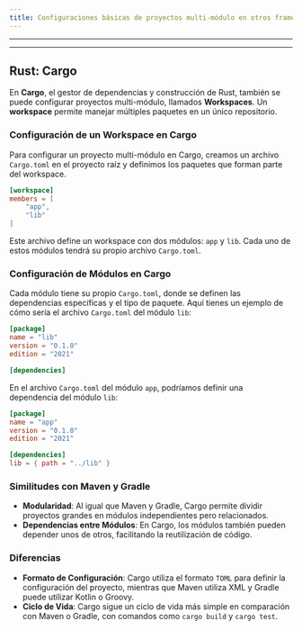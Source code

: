 ```yaml
---
title: Configuraciones básicas de proyectos multi-módulo en otros frameworks
---
```



---

<Poetry />

---

## Rust: Cargo

En **Cargo**, el gestor de dependencias y construcción de Rust, también se puede configurar proyectos multi-módulo, llamados **Workspaces**. Un **workspace** permite manejar múltiples paquetes en un único repositorio.

### Configuración de un Workspace en Cargo

Para configurar un proyecto multi-módulo en Cargo, creamos un archivo `Cargo.toml` en el proyecto raíz y definimos los paquetes que forman parte del workspace.

```toml title="Cargo.toml"
[workspace]
members = [
    "app",
    "lib"
]
```

Este archivo define un workspace con dos módulos: `app` y `lib`. Cada uno de estos módulos tendrá su propio archivo `Cargo.toml`.

### Configuración de Módulos en Cargo

Cada módulo tiene su propio `Cargo.toml`, donde se definen las dependencias específicas y el tipo de paquete. Aquí tienes un ejemplo de cómo sería el archivo `Cargo.toml` del módulo `lib`:

```toml title="lib/Cargo.toml"
[package]
name = "lib"
version = "0.1.0"
edition = "2021"

[dependencies]
```

En el archivo `Cargo.toml` del módulo `app`, podríamos definir una dependencia del módulo `lib`:

```toml title="app/Cargo.toml"
[package]
name = "app"
version = "0.1.0"
edition = "2021"

[dependencies]
lib = { path = "../lib" }
```

### Similitudes con Maven y Gradle

- **Modularidad**: Al igual que Maven y Gradle, Cargo permite dividir proyectos grandes en módulos independientes pero relacionados.
- **Dependencias entre Módulos**: En Cargo, los módulos también pueden depender unos de otros, facilitando la reutilización de código.

### Diferencias

- **Formato de Configuración**: Cargo utiliza el formato `TOML` para definir la configuración del proyecto, mientras que Maven utiliza XML y Gradle puede utilizar Kotlin o Groovy.
- **Ciclo de Vida**: Cargo sigue un ciclo de vida más simple en comparación con Maven o Gradle, con comandos como `cargo build` y `cargo test`.
